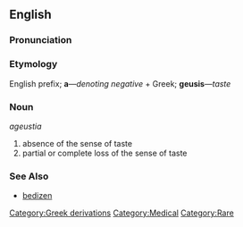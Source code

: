 ==English==

===Pronunciation===
{{pronstub}}

===Etymology===
English prefix; '''a'''&mdash;''denoting negative'' + Greek; '''geusis'''&mdash;''taste''
<br>{{etystub}} <!---Requires Greek alphabet--->

===Noun===
''ageustia''

# absence of the sense of taste
# partial or complete loss of the sense of taste

===See Also===
* [[bedizen]]

[[Category:Greek derivations]]
[[Category:Medical]]
[[Category:Rare]]